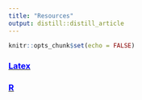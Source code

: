 ```yaml
---
title: "Resources"
output: distill::distill_article
---
```


```r
knitr::opts_chunk$set(echo = FALSE)
```

### [<span style="color:blue;">Latex</span>](resources/resources_latex.html){target="_blank"}



### [<span style="color:blue;">R</span>](resources/resources_r.html){target="_blank"}

